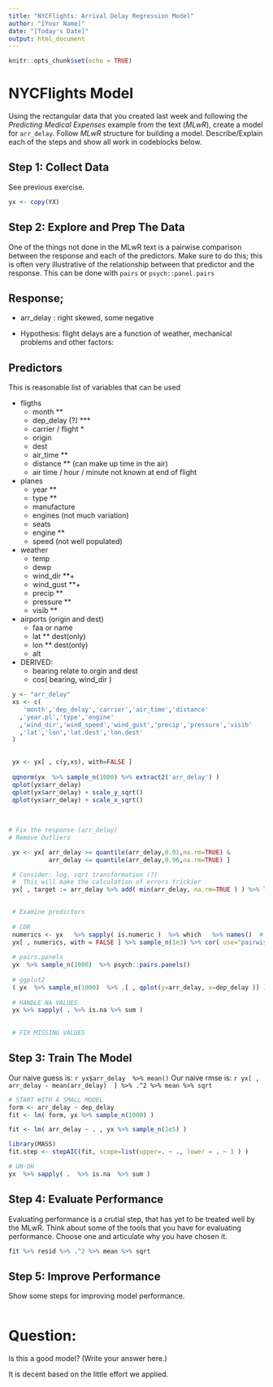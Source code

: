 ---
title: "NYCFlights: Arrival Delay Regression Model"
author: "[Your Name]"
date: "[Today's Date]"
output: html_document
---

```{r setup, include=FALSE}
knitr::opts_chunk$set(echo = TRUE)
```

# NYCFlights Model

Using the rectangular data that you created last week and following the *Predicting Medical Expenses* example from the text (*MLwR*), create a model for `arr_delay`. Follow *MLwR* structure for building a model. Describe/Explain each of the steps and show all work in codeblocks below.


## Step 1: Collect Data 

See previous exercise. 

```{r "Step 1: Collect Data" }

yx <- copy(YX)

```


## Step 2: Explore and Prep The Data


One of the things not done in the MLwR text is a pairwise comparison between the response and each of the predictors. Make sure to do this; this is often very illustrative of the relationship between that predictor and the response. This can be done with `pairs` or `psych::panel.pairs`

## Response;

- arr_delay : right skewed, some negative 

- Hypothesis: flight delays are a function of weather, mechanical problems and 
  other factors:

## Predictors

This is reasonable list of variables that can be used 

- fligths
  - month             **
  - dep_delay (?)     ***
  - carrier / flight  *
  - origin            
  - dest 
  - air_time          **
  - distance          **  (can make up time in the air)
  - air time / hour / minute not known at end of flight
  
- planes
  - year              ** 
  - type              **
  - manufacture
  - engines          (not much variation)
  - seats
  - engine           **
  - speed  (not well populated)

- weather 
  - temp             
  - dewp
  - wind_dir         **+
  - wind_gust        **+ 
  - precip           **
  - pressure         **
  - visib            **
  
- airports (origin and dest)
  - faa or name
  - lat             ** dest(only)
  - lon             ** dest(only)
  - alt              
  
  
- DERIVED: 
  - bearing relate to orgin and dest
  - cos( bearing, wind_dir )



```{r "Step 2: Explore and Prep The Data" }

 y <- "arr_delay"
 xs <- c(
    'month','dep_delay','carrier','air_time','distance'
   ,'year.pl','type','engine'
   ,'wind_dir','wind_speed','wind_gust','precip','pressure','visib'
   ,'lat','lon','lat.dest','lon.dest'
 )

 
 yx <- yx[ , c(y,xs), with=FALSE ]
 
 qqnorm(yx  %>% sample_n(1000) %>% extract2('arr_delay') )  
 qplot(yx$arr_delay) 
 qplot(yx$arr_delay) + scale_y_sqrt() 
 qplot(yx$arr_delay) + scale_x_sqrt() 
 
 
 
# Fix the response (arr_delay)
# Remove Outliers

 yx <- yx[ arr_delay >= quantile(arr_delay,0.01,na.rm=TRUE) &  
           arr_delay <= quantile(arr_delay,0.96,na.rm=TRUE) ]

 # Consider: log, sqrt transformation (?)
 #  This will make the calculation of errors trickier
 yx[ , target := arr_delay %>% add( min(arr_delay, na.rm=TRUE ) ) %>% log  ]

   
 # Examine predictors 
 
 # COR
 numerics <- yx   %>% sapply( is.numeric )  %>% which   %>% names()  # numerics
 yx[ , numerics, with = FALSE ] %>% sample_n(1e3) %>% cor( use="pairwise.complete.obs" )
 
 # pairs.panels
 yx  %>% sample_n(1000)  %>% psych::pairs.panels()
 
 # ggplot2
 ( yx  %>% sample_n(1000)  %>% .[ , qplot(y=arr_delay, x=dep_delay )] ) + geom_smooth() + coord_cartesian()
 
 # HANDLE NA VALUES
 yx %>% sapply( . %>% is.na %>% sum )
 
 
 # FIX MISSING VALUES

```




## Step 3:  Train The Model

Our naive guess is: `r yx$arr_delay  %>% mean()` 
Our naive rmse is: `r yx[ , arr_delay - mean(arr_delay)  ] %>% .^2 %>% mean %>% sqrt`

```{r "Step 3: Train The Model" }


# START WITH A SMALL MODEL
form <- arr_delay ~ dep_delay
fit <- lm( form, yx %>% sample_n(1000) )

fit <- lm( arr_delay ~ . , yx %>% sample_n(1e5) )

library(MASS)
fit.step <- stepAIC(fit, scope=list(upper=. ~ ., lower = . ~ 1 ) )

# UH-OH 
yx  %>% sapply( .  %>% is.na  %>% sum )

```

## Step 4: Evaluate Performance

Evaluating performance is a crutial step, that has yet to be treated well by the MLwR. Think about some of the tools that you have for evaluating performance.  Choose one and articulate why you have chosen it.

```{r "Step 4: Evaluate Performance" }

fit %>% resid %>% .^2 %>% mean %>% sqrt 

```


## Step 5: Improve Performance 

Show some steps for improving model performance.

```{r "Step 5: Improve Performance" }

```


# Question:

Is this a good model?  (Write your answer here.)

It is decent based on the little effort we applied.

